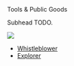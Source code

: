 
<div className="py-20">
<Heading level={1}  className="mb-4">Tools & Public Goods</Heading>

<p>Subhead TODO.</p>

</div>

<img
	src="https://bundlr.network/new/assets/home/data-donuts.webp"
	className="absolute mt-20 top-10 hidden xl:flex right-10 w-[300px]"
/>

-   [Whistleblower](/tools/whistleblower)
-   [Explorer](/tools/explorer)
